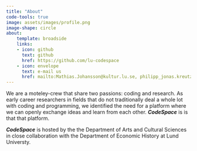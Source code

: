 ```yaml
---
title: "About"
code-tools: true
image: assets/images/profile.png
image-shape: circle
about:
    template: broadside
    links:
    - icon: github
      text: github
      href: https://github.com/lu-codespace
    - icon: envelope
      text: e-mail us
      href: mailto:Mathias.Johansson@kultur.lu.se, philipp_jonas.kreutzer@ekh.lu.se?subject=TheCodeSpace"
---
```



We are a moteley-crew that share two passions: coding and research.
As early career researchers in fields that do not traditionally deal a
whole lot with coding and programming, we identified the need for a
platform where we can openly exchange ideas and learn from each other.
__*CodeSpace*__ is is that that platform.


__*CodeSpace*__  is hosted by the
the Department of Arts and Cultural Sciences in close collaboration with
the Department of Economic History at Lund Universty.
